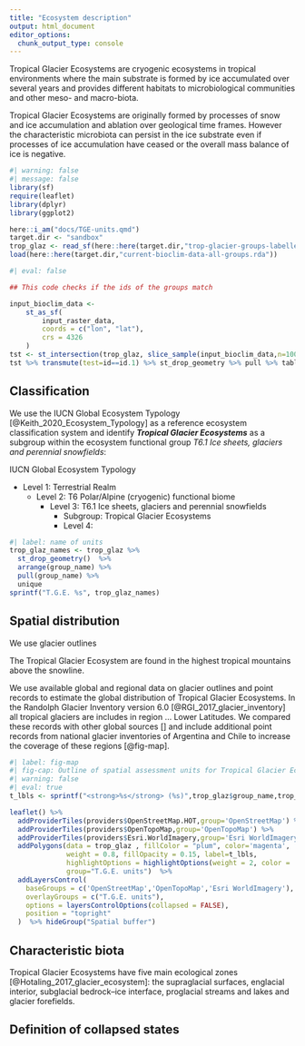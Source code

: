 ```yaml
---
title: "Ecosystem description"
output: html_document
editor_options: 
  chunk_output_type: console
---
```


Tropical Glacier Ecosystems are cryogenic ecosystems in tropical environments where the main substrate is formed by ice accumulated over several years and provides different habitats to microbiological communities and other meso- and macro-biota.

Tropical Glacier Ecosystems are originally formed by processes of snow and ice accumulation and ablation over geological time frames. However the characteristic microbiota can persist in the ice substrate even if processes of ice accumulation have ceased or the overall mass balance of ice is negative.

```r
#| warning: false
#| message: false
library(sf)
require(leaflet)
library(dplyr)
library(ggplot2)

here::i_am("docs/TGE-units.qmd")
target.dir <- "sandbox"
trop_glaz <- read_sf(here::here(target.dir,"trop-glacier-groups-labelled.gpkg"))
load(here::here(target.dir,"current-bioclim-data-all-groups.rda"))
```

```r
#| eval: false

## This code checks if the ids of the groups match

input_bioclim_data <-
    st_as_sf(
        input_raster_data, 
        coords = c("lon", "lat"), 
        crs = 4326
    )
tst <- st_intersection(trop_glaz, slice_sample(input_bioclim_data,n=100)) 
tst %>% transmute(test=id==id.1) %>% st_drop_geometry %>% pull %>% table
```



## Classification

We use the IUCN Global Ecosystem Typology [@Keith_2020_Ecosystem_Typology] as a reference ecosystem classification system and identify ***Tropical Glacier Ecosystems*** as a subgroup within the ecosystem functional group _T6.1 Ice sheets, glaciers and perennial snowfields_:

IUCN Global Ecosystem Typology

- Level 1: Terrestrial Realm
  - Level 2: T6 Polar/Alpine (cryogenic) functional biome
    - Level 3: T6.1 Ice sheets, glaciers and perennial snowfields
      - Subgroup: Tropical Glacier Ecosystems
      - Level 4: 

```r
#| label: name of units
trop_glaz_names <- trop_glaz %>% 
  st_drop_geometry()  %>% 
  arrange(group_name) %>%
  pull(group_name) %>%
  unique 
sprintf("T.G.E. %s", trop_glaz_names)
```

## Spatial distribution

We use glacier outlines

The Tropical Glacier Ecosystem are found in the highest tropical mountains above the snowline. 

We use available global and regional data on glacier outlines and point records to estimate the global distribution of Tropical Glacier Ecosystems. In the Randolph Glacier Inventory version 6.0 [@RGI_2017_glacier_inventory] all tropical glaciers are includes in region ... Lower Latitudes. We compared these records with other global sources [] and include additional point records from national glacier inventories of Argentina and Chile to increase the coverage of these regions [@fig-map]. 

```r
#| label: fig-map
#| fig-cap: Outline of spatial assessment units for Tropical Glacier Ecosystems. Each assessment unit consist of one or more spatial clusters (polygons), and each cluster includes a buffer of 25km around the glacier outlines. 
#| warning: false
#| eval: true
t_lbls <- sprintf("<strong>%s</strong> (%s)",trop_glaz$group_name,trop_glaz$id) %>% lapply(htmltools::HTML)

leaflet() %>%
  addProviderTiles(providers$OpenStreetMap.HOT,group='OpenStreetMap') %>%
  addProviderTiles(providers$OpenTopoMap,group='OpenTopoMap') %>%
  addProviderTiles(providers$Esri.WorldImagery,group='Esri WorldImagery') %>%
  addPolygons(data = trop_glaz , fillColor = "plum", color='magenta',
              weight = 0.8, fillOpacity = 0.15, label=t_lbls,
              highlightOptions = highlightOptions(weight = 2, color = 'orange'),
              group="T.G.E. units")  %>%
  addLayersControl(
    baseGroups = c('OpenStreetMap','OpenTopoMap','Esri WorldImagery'),
    overlayGroups = c("T.G.E. units"),
    options = layersControlOptions(collapsed = FALSE),
    position = "topright"
  )  %>% hideGroup("Spatial buffer")
```

## Characteristic biota

Tropical Glacier Ecosystems have five main ecological zones [@Hotaling_2017_glacier_ecosystem]: the supraglacial surfaces, englacial interior, subglacial bedrock–ice interface, proglacial streams and lakes and glacier forefields. 

## Definition of collapsed states